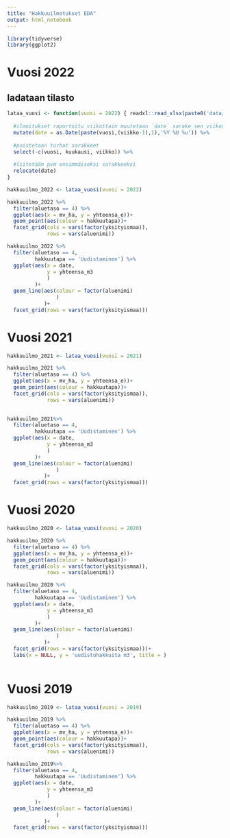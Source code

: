 ```yaml
---
title: "Hakkuuilmotukset EDA"
output: html_notebook
---
```


```r

library(tidyverse)
library(ggplot2)

```

# Vuosi 2022

## ladataan tilasto

```r

lataa_vuosi <- function(vuosi = 2022) { readxl::read_xlsx(paste0('data/metsakeskus/Hakkuuaikomukset_',vuosi,'.xlsx')) %>% 
    
  #ilmoitukset raportoitu viikottain muutetaan `date` sarake sen viikon maanantaiksi 
  mutate(date = as.Date(paste(vuosi,(viikko-1),1),'%Y %U %u')) %>% 
    
  #poistetaan turhat sarakkeet
  select(-c(vuosi, kuukausi, viikko)) %>% 
    
  #liitetään pvm ensimmäiseksi sarakkeeksi
  relocate(date)
}

hakkuuilmo_2022 <- lataa_vuosi(vuosi = 2022) 

```


```r

hakkuuilmo_2022 %>% 
  filter(aluetaso == 4) %>% 
  ggplot(aes(x = mv_ha, y = yhteensa_e))+
  geom_point(aes(colour = hakkuutapa))+
  facet_grid(cols = vars(factor(yksityismaa)),
             rows = vars(aluenimi))

```

```r

hakkuuilmo_2022 %>% 
  filter(aluetaso == 4,
         hakkuutapa == 'Uudistaminen') %>% 
  ggplot(aes(x = date, 
             y = yhteensa_m3
             )
         )+
  geom_line(aes(colour = factor(aluenimi)
                )
            )+
  facet_grid(rows = vars(factor(yksityismaa)))
```


# Vuosi 2021

```r
hakkuuilmo_2021 <- lataa_vuosi(vuosi = 2021) 

hakkuuilmo_2021 %>% 
  filter(aluetaso == 4) %>% 
  ggplot(aes(x = mv_ha, y = yhteensa_e))+
  geom_point(aes(colour = hakkuutapa))+
  facet_grid(cols = vars(factor(yksityismaa)),
             rows = vars(aluenimi))
  
```

```r

hakkuuilmo_2021%>% 
  filter(aluetaso == 4,
         hakkuutapa == 'Uudistaminen') %>% 
  ggplot(aes(x = date, 
             y = yhteensa_m3
             )
         )+
  geom_line(aes(colour = factor(aluenimi)
                )
            )+
  facet_grid(rows = vars(factor(yksityismaa)))


```


# Vuosi 2020

```r
hakkuuilmo_2020 <- lataa_vuosi(vuosi = 2020) 

hakkuuilmo_2020 %>% 
  filter(aluetaso == 4) %>% 
  ggplot(aes(x = mv_ha, y = yhteensa_e))+
  geom_point(aes(colour = hakkuutapa))+
  facet_grid(cols = vars(factor(yksityismaa)),
             rows = vars(aluenimi))

hakkuuilmo_2020 %>% 
  filter(aluetaso == 4,
         hakkuutapa == 'Uudistaminen') %>% 
  ggplot(aes(x = date, 
             y = yhteensa_m3
             )
         )+
  geom_line(aes(colour = factor(aluenimi)
                )
            )+
  facet_grid(rows = vars(factor(yksityismaa)))+
  labs(x = NULL, y = 'uudistuhakkuita m3', title = )
  
```
# Vuosi 2019

```r

hakkuuilmo_2019 <- lataa_vuosi(vuosi = 2019) 

hakkuuilmo_2019 %>% 
  filter(aluetaso == 4) %>% 
  ggplot(aes(x = mv_ha, y = yhteensa_e))+
  geom_point(aes(colour = hakkuutapa))+
  facet_grid(cols = vars(factor(yksityismaa)),
             rows = vars(aluenimi))
```
 
```r

hakkuuilmo_2019%>% 
  filter(aluetaso == 4,
         hakkuutapa == 'Uudistaminen') %>% 
  ggplot(aes(x = date, 
             y = yhteensa_m3
             )
         )+
  geom_line(aes(colour = factor(aluenimi)
                )
            )+
  facet_grid(rows = vars(factor(yksityismaa)))

```
 
 
